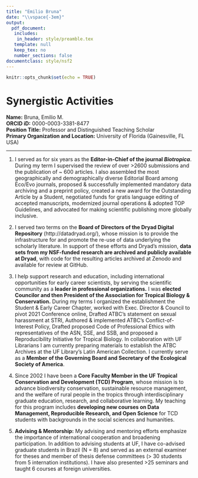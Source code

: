 ```yaml
---
title: "Emilio Bruna"
date: "\\vspace{-3em}"
output: 
  pdf_document:
   includes:
    in_header: style/preamble.tex
   template: null
   keep_tex: no
   number_sections: false
documentclass: style/nsf2
---
```


```r
knitr::opts_chunk$set(echo = TRUE)
```

# Synergistic Activities

**Name:** Bruna, Emilio M.  
**ORCID iD:** 0000-0003-3381-8477   
**Position Title:** Professor and Distinguished Teaching Scholar  
**Primary Organization and Location:** University of Florida (Gainesville, FL USA)   

----

1. I served as for six years as the **Editor-in-Chief of the journal _Biotropica_**. During my term I supervised the review of over >2600 submissions and the publication of ~ 600 articles. I also assembled the most geographically and demographically diverse Editorial Board among Eco/Evo journals, proposed & successfully implemented mandatory data archiving and a preprint policy, created a new award for the Outstanding Article by a Student, negotiated funds for gratis language editing of accepted manuscripts, modernized journal operations & adopted TOP Guidelines, and advocated for making scientific publishing more globally inclusive.

2. I served two terms on the **Board of Directors of the Dryad Digital Repository** (http://datadryad.org/), whose mission is to provide the infrastructure for and promote the re-use of data underlying the scholarly literature. In support of these efforts and Dryad’s mission, **data sets from my NSF-funded research are archived and publicly available at Dryad**, with code for the resulting articles archived at Zenodo and available for review at GitHub. 

3. I help support research and education, including international opportunities for early career scientists, by serving the scientific community as a **leader in professional organizations.** I was **elected Councilor and then President of the Association for Tropical Biology & Conservation.** During my terms I organized the establishment the Student & Early Career Chapter, worked with Exec. Director & Council to pivot 2021 Conference online, Drafted ATBC’s statement on sexual harassment at STRI, Authored & implemented ATBC’s Conflict-of-Interest Policy, Drafted proposed Code of Professional Ethics with representatives of the ASN, SSE, and SSB, and proposed a Reproducibility Initiative for Tropical Biology. In collaboration with UF Librarians I am currently preparing materials to establish the ATBC Archives at the UF Library’s Latin American Collection. I currently serve as a **Member of the Governing Board and Secretary of the Ecological Society of America**.

4. Since 2002 I have been a **Core Faculty Member in the UF Tropical Conservation and Development (TCD) Program**, whose mission is to advance biodiversity conservation, sustainable resource management, and the welfare of rural people in the tropics through interdisciplinary graduate education, research, and collaborative learning. My teaching for this program includes **developing new courses on Data Management, Reproducible Research, and Open Science** for TCD students with backgrounds in the social sciences and humanities.

5. **Advising & Mentorship:** My advising and mentoring efforts emphasize the importance of international cooperation and broadening participation. In addition to advising students at UF, I have co-advised graduate students in Brazil (N = 8) and served as an external examiner for theses and member of thesis defense committees (> 30 students from 5 internation institutions). I have also presented >25 seminars and taught 6 courses at foreign universities.  
